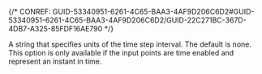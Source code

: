 

{/* CONREF: GUID-53340951-6261-4C65-BAA3-4AF9D206C6D2#GUID-53340951-6261-4C65-BAA3-4AF9D206C6D2/GUID-22C271BC-367D-4DB7-A325-85FDF16AE790  */}

A string that specifies units of the time step interval. The default is none. This option is only available if the input points are time enabled and represent an instant in time.
